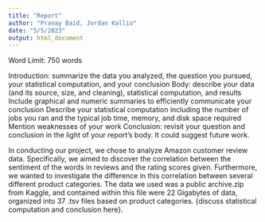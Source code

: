 ```yaml
---
title: "Report"
author: "Pranay Baid, Jordan Kallio"
date: "5/5/2023"
output: html_document
---
```


Word Limit: 750 words

Introduction: summarize the data you analyzed, the question you pursued, your statistical computation, and your conclusion
Body: describe your data (and its source, size, and cleaning), statistical computation, and results
Include graphical and numeric summaries to efficiently communicate your conclusion
Describe your statistical computation including the number of jobs you ran and the typical job time, memory, and disk space required
Mention weaknesses of your work
Conclusion: revisit your question and conclusion in the light of your report’s body. It could suggest future work.


  In conducting our project, we chose to analyze Amazon customer review data. Specifically, we aimed to discover the correlation between the sentiment of the words in reviews and the rating scores given. Furthermore, we wanted to investigate the difference in this correlation between several different product categories. The data we used was a public archive.zip from Kaggle, and contained within this file were 22 Gigabytes of data, organized into 37 .tsv files based on product categories. {discuss statistical computation and conclusion here}.
  
  
